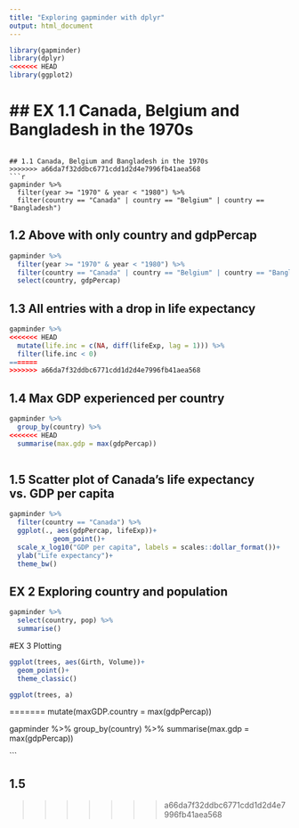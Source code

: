 ```yaml
---
title: "Exploring gapminder with dplyr"
output: html_document
---
```


```r
library(gapminder)
library(dplyr)
<<<<<<< HEAD
library(ggplot2)
```

## EX 1.1 Canada, Belgium and Bangladesh in the 1970s
=======
```

## 1.1 Canada, Belgium and Bangladesh in the 1970s
>>>>>>> a66da7f32ddbc6771cdd1d2d4e7996fb41aea568
```r
gapminder %>%
  filter(year >= "1970" & year < "1980") %>%
  filter(country == "Canada" | country == "Belgium" | country == "Bangladesh")
```

## 1.2 Above with only country and gdpPercap
```r
gapminder %>%
  filter(year >= "1970" & year < "1980") %>%
  filter(country == "Canada" | country == "Belgium" | country == "Bangladesh")%>%
  select(country, gdpPercap)

```

## 1.3 All entries with a drop in life expectancy
```r
gapminder %>%
<<<<<<< HEAD
  mutate(life.inc = c(NA, diff(lifeExp, lag = 1))) %>%
  filter(life.inc < 0)
=======
>>>>>>> a66da7f32ddbc6771cdd1d2d4e7996fb41aea568

```

## 1.4 Max GDP experienced per country
```r
gapminder %>%
  group_by(country) %>%
<<<<<<< HEAD
  summarise(max.gdp = max(gdpPercap))
  
```

## 1.5 Scatter plot of Canada's life expectancy vs. GDP per capita
```r
gapminder %>%
  filter(country == "Canada") %>%
  ggplot(., aes(gdpPercap, lifeExp))+
           geom_point()+
  scale_x_log10("GDP per capita", labels = scales::dollar_format())+
  ylab("Life expectancy")+
  theme_bw()
```

## EX 2 Exploring country and population
```r
gapminder %>%
  select(country, pop) %>%
  summarise()
```

#EX 3 Plotting
```r
ggplot(trees, aes(Girth, Volume))+
  geom_point()+
  theme_classic()
```
```r
ggplot(trees, a)
```

=======
  mutate(maxGDP.country = max(gdpPercap))

gapminder %>%
  group_by(country) %>%
  summarise(max.gdp = max(gdpPercap))
  
```

## 1.5 
>>>>>>> a66da7f32ddbc6771cdd1d2d4e7996fb41aea568
